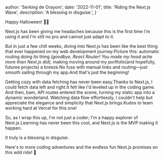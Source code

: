 
  author: 'Serking de Orayom',
  date: '2022-11-01',
  title: 'Riding the Next.js Wave',
  description: 'A blessing in disguise.',
}


Happy Halloween! 👻🎃

Next.js has been giving me headaches because this is the first time I'm using it and I'm still no pro and cannot just adapt to it.

But in just a few chill weeks, diving into Next.js has been like the best thing that ever happened on my web development journey.Picture this: automatic routing doing its thing _(goodbye, React Router! You made my head ache more than Next.js did)_, making moving around my portfolio(and hopefully, futuree projects) a breeze.No fuss with manual links and routing—just smooth sailing through my app.And that's just the beginning!

Getting cozy with data fetching has never been easy.Thanks to Next.js, I could fetch data left and right.It felt like I'd leveled up in the coding game. And then, bam, API routes entered the scene, turning my static app into a dynamic wonderland. Watching data flow effortlessly, I couldn't help but appreciate the elegance and simplicity that Next.js brings.Kudos to team working hard at Vercel for this one!

So, as I wrap this up, I'm not just a coder; I'm a happy explorer of Next.js.Learning has never been this cool, and Next.js is the MVP making it happen.

It truly is a blessing in disguise.

Here's to more coding adventures and the endless fun Next.js promises on this wild ride! 🚀
